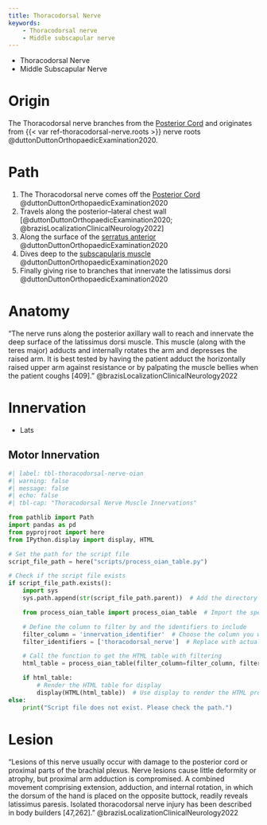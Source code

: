 ```yaml
---
title: Thoracodorsal Nerve
keywords: 
    - Thoracodorsal nerve
    - Middle subscapular nerve
---
```



:::{.callout title="AKA"}

- Thoracodorsal Nerve
- Middle Subscapular Nerve
:::


# Origin {#origin}

The Thoracodorsal nerve branches from the [Posterior Cord]({{< var ref-brachial-plexus.posterior-cord >}}) and originates from {{< var ref-thoracodorsal-nerve.roots >}} nerve roots @duttonDuttonOrthopaedicExamination2020.

# Path

1. The Thoracodorsal nerve comes off the [Posterior Cord]({{< var ref-brachial-plexus.posterior-cord >}}) @duttonDuttonOrthopaedicExamination2020
1. Travels along the posterior–lateral chest wall [@duttonDuttonOrthopaedicExamination2020; @brazisLocalizationClinicalNeurology2022]
1. Along the surface of the [serratus anterior]({{< var ref-serratus-anterior.path >}}) @duttonDuttonOrthopaedicExamination2020
1. Dives deep to the [subscapularis muscle]({{< var ref-subscapularis.path >}}) @duttonDuttonOrthopaedicExamination2020
1. Finally giving rise to branches that innervate the latissimus dorsi @duttonDuttonOrthopaedicExamination2020 

# Anatomy

"The nerve runs along the posterior axillary wall to reach and innervate the deep surface of the latissimus dorsi muscle. This muscle (along with the teres major) adducts and internally rotates the arm and depresses the raised arm. It is best tested by having the patient adduct the horizontally raised upper arm against resistance or by palpating the muscle bellies when the patient coughs [409]." @brazisLocalizationClinicalNeurology2022

# Innervation {#innervation}

- Lats

## Motor Innervation

```python
#| label: tbl-thoracodorsal-nerve-oian
#| warning: false
#| message: false
#| echo: false
#| tbl-cap: "Thoracodorsal Nerve Muscle Innervations"

from pathlib import Path
import pandas as pd
from pyprojroot import here
from IPython.display import display, HTML

# Set the path for the script file
script_file_path = here("scripts/process_oian_table.py")

# Check if the script file exists
if script_file_path.exists():
    import sys
    sys.path.append(str(script_file_path.parent))  # Add the directory of the script to the system path

    from process_oian_table import process_oian_table  # Import the specific function

    # Define the column to filter by and the identifiers to include
    filter_column = 'innervation_identifier'  # Choose the column you want to filter by
    filter_identifiers = ['thoracodorsal_nerve']  # Replace with actual identifiers you want to include

    # Call the function to get the HTML table with filtering
    html_table = process_oian_table(filter_column=filter_column, filter_identifiers=filter_identifiers)

    if html_table:
        # Render the HTML table for display
        display(HTML(html_table))  # Use display to render the HTML properly
else:
    print("Script file does not exist. Please check the path.")

```

# Lesion

"Lesions of this nerve usually occur with damage to the posterior cord or proximal parts of the brachial plexus. Nerve lesions cause little deformity or atrophy, but proximal arm adduction is compromised. A combined movement comprising extension, adduction, and internal rotation, in which the dorsum of the hand is placed on the opposite buttock, readily reveals latissimus paresis. Isolated thoracodorsal nerve injury has been described in body builders [47,262]." @brazisLocalizationClinicalNeurology2022